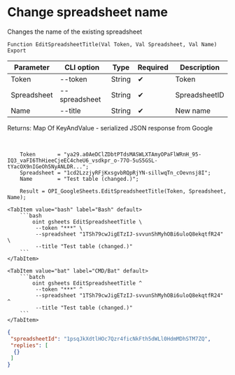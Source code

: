 ﻿---
sidebar_position: 3
---


# Change spreadsheet name
 Changes the name of the existing spreadsheet



`Function EditSpreadsheetTitle(Val Token, Val Spreadsheet, Val Name) Export`

  | Parameter | CLI option | Type | Required | Description |
  |-|-|-|-|-|
  | Token | --token | String | &#x2714; | Token |
  | Spreadsheet | --spreadsheet | String | &#x2714; | SpreadsheetID |
  | Name | --title | String | &#x2714; | New name |

  
  Returns:  Map Of KeyAndValue - serialized JSON response from Google

<br/>




```bsl title="1C:Enterprise/OneScript code example"
    Token       = "ya29.a0AeDClZDbtPTdsMASWLXTAmyOPaFlWRnH_95-IQ3_vaFI6ThHieeCjeEC4cheU6_vsdkpr_o-77O-5uS5GSL-tYacOX9nIGeOh5NyANLDR...";
    Spreadsheet = "1cd2LzzjyRFjKxsgvbRQpRjYN-sillwqTn_cOevnsj8I";
    Name        = "Test table (changed.)";

    Result = OPI_GoogleSheets.EditSpreadsheetTitle(Token, Spreadsheet, Name);
```
 

 <Tabs>
  
    <TabItem value="bash" label="Bash" default>
        ```bash
            oint gsheets EditSpreadsheetTitle \
             --token "***" \
             --spreadsheet "1TSh79cwJigETzIJ-svvunShMyhOBi6uloQ8ekqtfR24" \
             --title "Test table (changed.)"
        ```
    </TabItem>
  
    <TabItem value="bat" label="CMD/Bat" default>
        ```batch
            oint gsheets EditSpreadsheetTitle ^
             --token "***" ^
             --spreadsheet "1TSh79cwJigETzIJ-svvunShMyhOBi6uloQ8ekqtfR24" ^
             --title "Test table (changed.)"
        ```
    </TabItem>
</Tabs>


```json title="Result"
{
 "spreadsheetId": "1psqJkXdtlHOc7Qzr4ficNkFth5dWLl0HdmMDhSTM7ZQ",
 "replies": [
  {}
 ]
}
```
